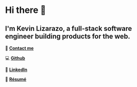 # Hi there 👋
## I'm Kevin Lizarazo, a full-stack software engineer building products for the web.

📧 [**Contact me**](https://forms.gle/sm3SEHBUoUHBzdzk9)

💻 [**Github**](https://github.com/kevinlizarazo)

💼 [**LinkedIn**](https://www.linkedin.com/in/kevin-lizarazo-software-engineer/)

📄 [**Résumé**](https://kevinlizarazo.com/LIZARAZO-KEVIN_resume.pdf)
